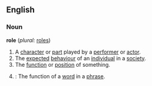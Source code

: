 ==English==

===Noun===
'''role'''  (''plural:'' [[roles]])
# A [[character]] or [[part]] played by a [[performer]] or [[actor]].
# The [[expect]]ed [[behaviour]] of an [[individual]] in a [[society]].
# The [[function]] or [[position]] of something.
#{{cattag|grammar}}: The function of a [[word]] in a [[phrase]].